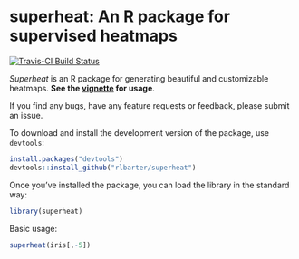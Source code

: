 # superheat: An R package for supervised heatmaps

[![Travis-CI Build Status](https://travis-ci.org/rlbarter/superheat.svg?branch=master)](https://travis-ci.org/rlbarter/superheat)

*Superheat* is an R package for generating beautiful and customizable heatmaps. **See the [vignette](https://rlbarter.github.io/superheat/) for usage**.

If you find any bugs, have any feature requests or feedback, please submit an issue.


To download and install the development version of the package, use `devtools`:

``` r
install.packages("devtools")
devtools::install_github("rlbarter/superheat")
```

Once you've installed the package, you can load the library in the standard way:

``` r
library(superheat)
```



Basic usage:

``` r
superheat(iris[,-5])
```
